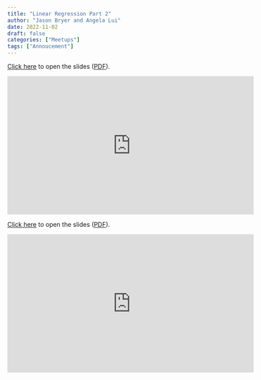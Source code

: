 ```yaml
---
title: "Linear Regression Part 2"
author: "Jason Bryer and Angela Lui"
date: 2022-11-02
draft: false
categories: ["Meetups"]
tags: ["Annoucement"]
---
```



[Click here](/slides/08-Linear_Regression2.html#1) to open the slides ([PDF](/slides/08-Linear_Regression2.pdf)).

<iframe width="560" height="315" src="https://www.youtube.com/embed/m5PRrbmtcio" title="YouTube video player" frameborder="0" allow="accelerometer; autoplay; clipboard-write; encrypted-media; gyroscope; picture-in-picture" allowfullscreen></iframe>

<!--more-->

[Click here](/slides/08-Linear_Regression2.html#1) to open the slides ([PDF](/slides/08-Linear_Regression2.pdf)).

<iframe width="560" height="315" src="https://www.youtube.com/embed/m5PRrbmtcio" title="YouTube video player" frameborder="0" allow="accelerometer; autoplay; clipboard-write; encrypted-media; gyroscope; picture-in-picture" allowfullscreen></iframe>



